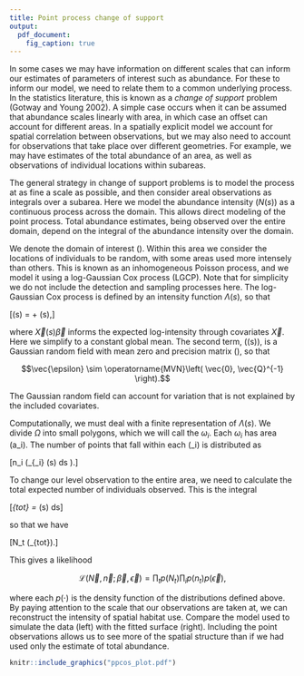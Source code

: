 ```yaml
---
title: Point process change of support
output:
  pdf_document:
    fig_caption: true
---
```


$\renewcommand{\vec}[1]{\boldsymbol{#1}}$

In some cases we may have information on different scales that can inform our estimates of parameters of interest such as abundance. For these to inform our model, we need to relate them to a common underlying process. In the statistics literature, this is known as a *change of support* problem (Gotway and Young 2002). A simple case occurs when it can be assumed that abundance scales linearly with area, in which case an offset can account for different areas. In a spatially explicit model we account for spatial correlation between observations, but we may also need to account for observations that take place over different geometries. For example, we may have estimates of the total abundance of an area, as well as observations of individual locations within subareas.

The general strategy in change of support problems is to model the process at as fine a scale as possible, and then consider areal observations as integrals over a subarea. Here we model the abundance intensity ($N(s)$) as a continuous process across the domain. This allows direct modeling of the point process. Total abundance estimates, being observed over the entire domain, depend on the integral of the abundance intensity over the domain.

We denote the domain of interest \(\Omega\). Within this area we consider the locations of individuals to be random, with some areas used more intensely than others. This is known as an inhomogeneous Poisson process, and we model it using a log-Gaussian Cox process (LGCP). Note that for simplicity we do not include the detection and sampling processes here. The log-Gaussian Cox process is defined by an intensity function $\Lambda(s)$, so that

\[\log \Lambda(s) = \vec{X}\vec{\beta} + \epsilon(s),\]

where $\vec{X}(s)\vec{\beta}$ informs the expected log-intensity through
covariates $\vec{X}$. Here we simplify to a constant global mean. The second term, \(\epsilon(s)\), is a Gaussian random field with mean zero and precision matrix \(\vec{Q}\), so that

$$\vec{\epsilon} \sim \operatorname{MVN}\left( \vec{0}, \vec{Q}^{-1} \right).$$

The Gaussian random field can account for variation that is not explained by the included covariates.

Computationally, we must deal with a finite representation of $\Lambda(s)$. We divide $\Omega$ into small polygons, which we will call the $\omega_i$. Each $\omega_i$ has area \(a_i\). The number of points that fall within each \(\omega_i\) is distributed as

\[n_i \sim \operatorname{Poisson}\left(\int_{\omega_i} \Lambda(s) ds \right).\]

To change our level observation to the entire area, we need to calculate the total expected number of individuals observed. This is the integral

\[\Lambda_{tot} = \int_\Omega \Lambda(s) ds\]

so that we have

\[N_t \sim \operatorname{Poisson}(\Lambda_{tot}).\]

This gives a likelihood

$$\mathcal{L}\left( \vec{N}, \vec{n}; \vec{\beta}, \vec{\epsilon} \right) =
  \prod_t p(N_t) \prod_i p(n_t) p(\vec{\epsilon}),$$
  
where each $p(\cdot)$ is the density function of the distributions defined above. By paying attention to the scale that our observations are taken at, we can reconstruct the intensity of spatial habitat use. Compare the model used to simulate the data (left) with the fitted surface (right). Including the point observations allows us to see more of the spatial structure than if we had used only the estimate of total abundance.

```r
knitr::include_graphics("ppcos_plot.pdf")
```
